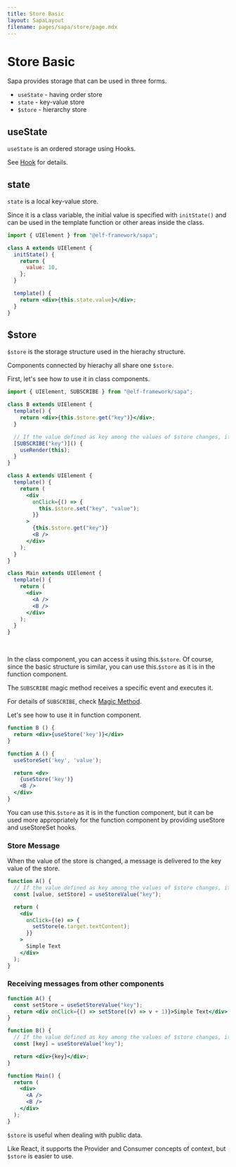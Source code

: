 ```yaml
---
title: Store Basic
layout: SapaLayout
filename: pages/sapa/store/page.mdx
---
```



# Store Basic

Sapa provides storage that can be used in three forms.

- `useState` - having order store
- `state` - key-value store
- `$store` - hierarchy store

## useState

`useState` is an ordered storage using Hooks.

See [Hook](/pages/sapa/hook/) for details.

## state

`state` is a local key-value store.

Since it is a class variable, the initial value is specified with `initState()` and can be used in the template function or other areas inside the class.

```jsx
import { UIElement } from "@elf-framework/sapa";

class A extends UIElement {
  initState() {
    return {
      value: 10,
    };
  }

  template() {
    return <div>{this.state.value}</div>;
  }
}
```

## $store

`$store` is the storage structure used in the hierachy structure.

Components connected by hierachy all share one `$store`.

First, let's see how to use it in class components.

```jsx
import { UIElement, SUBSCRIBE } from "@elf-framework/sapa";

class B extends UIElement {
  template() {
    return <div>{this.$store.get("key")}</div>;
  }

  // If the value defined as key among the values ​​of $store changes, it receives and executes a message.
  [SUBSCRIBE("key")]() {
    useRender(this);
  }
}

class A extends UIElement {
  template() {
    return (
      <div
        onClick={() => {
          this.$store.set("key", "value");
        }}
      >
        {this.$store.get("key")}
        <B />
      </div>
    );
  }
}

class Main extends UIElement {
  template() {
    return (
      <div>
        <A />
        <B />
      </div>
    );
  }
}
```

&nbsp;

In the class component, you can access it using this.`$store`. Of course, since the basic structure is similar, you can use this.`$store` as it is in the function component.

The `SUBSCRIBE` magic method receives a specific event and executes it.

For details of `SUBSCRIBE`, check [Magic Method](/pages/sapa/magic-method/#SUBSCRIBE).

Let's see how to use it in function component.

```jsx
function B () {
  return <div>{useStore('key')}</div>
}

function A () {
  useStoreSet('key', 'value');

  return <dv>
    {useStore('key')}
    <B />
  </div>
}

```

You can use this.`$store` as it is in the function component, but it can be used more appropriately for the function component by providing useStore and useStoreSet hooks.

### Store Message

When the value of the store is changed, a message is delivered to the key value of the store.

```jsx
function A() {
  // If the value defined as key among the values ​​of $store changes, it receives and executes a message.
  const [value, setStore] = useStoreValue("key");

  return (
    <div
      onClick={(e) => {
        setStore(e.target.textContent);
      }}
    >
      Simple Text
    </div>
  );
}
```

### Receiving messages from other components

```jsx {2,6-9}
function A() {
  const setStore = useSetStoreValue("key");
  return <div onClick={() => setStore((v) => v + 1)}>Simple Text</div>;
}

function B() {
  // If the value defined as key among the values ​​of $store changes, it receives and executes a message.
  const [key] = useStoreValue("key");

  return <div>{key}</div>;
}

function Main() {
  return (
    <div>
      <A />
      <B />
    </div>
  );
}
```

`$store` is useful when dealing with public data.

Like React, it supports the Provider and Consumer concepts of context, but `$store` is easier to use.
